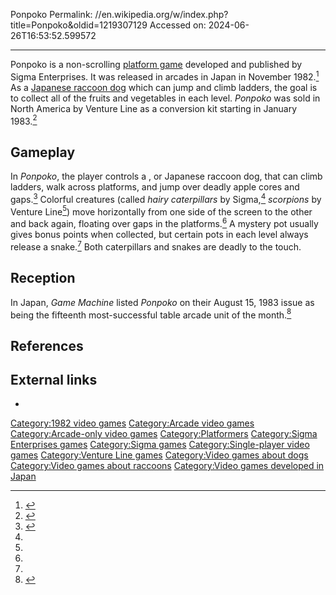 Ponpoko
Permalink: //en.wikipedia.org/w/index.php?title=Ponpoko&oldid=1219307129
Accessed on: 2024-06-26T16:53:52.599572



------
Ponpoko
{{for|the 1994 film|Pom Poko}}
{{Short description|1982 video game}}
{{Infobox video game
|title= Ponpoko
|image= Ponpoko cover.png
|developer= Sigma Enterprises
|publisher= Sigma Enterprises (JP)<br>Venture Line (NA)
|released= JP: November 1982<ref name=ah/><br>NA: January 1983
|genre= [[Platform game|Platform]]
|modes= [[Single-player video game|Single-player]]
|platforms= [[Arcade video game|Arcade]]
|caption = 
|alt = 
}}
{{nihongo|'''''Ponpoko'''''|ポンポコ}} is a non-scrolling [[platform game]] developed and published by Sigma Enterprises. It was released in arcades in Japan in November 1982.<ref name="ah">{{cite web|title=Ponpoko|url=https://www.arcade-history.com/?n=ponpoko&page=detail&id=26895|website=Gaming History}}</ref>  As a [[Japanese raccoon dog]] which can jump and climb ladders, the goal is to collect all of the fruits and vegetables in each level. ''Ponpoko'' was sold in North America by Venture Line as a conversion kit starting in January 1983.<ref name="GM202">{{cite magazine|title=Overseas Readers Column - Sigma's "Ponpoko" Licensed To Venture Line For N.America|magazine=[[:ja:ゲームマシン|Game Machine]]|issue=202|publisher=[[:ja:アミューズメント通信社|Amusement Press, Inc.]]|date=1 December 1982|page=26|lang=ja}}</ref>

==Gameplay==
In ''Ponpoko'', the player controls a {{nihongo|[[Japanese raccoon dog|Tanuki]]|狸 or たぬき}}, or Japanese raccoon dog, that can climb ladders, walk across platforms, and jump over deadly apple cores and gaps.<ref name=coinup>{{cite web|title=Coin Up! review Of Ponpoko! |url=https://thearcadearchives.com/2011/10/03/coin-up-review-of-ponpoko/|date=October 3, 2011}}</ref> Colorful creatures (called ''hairy caterpillars'' by Sigma,<ref name=sflyer/> ''scorpions'' by Venture Line<ref name=vflyer/>) move horizontally from one side of the screen to the other and back again, floating over gaps in the platforms.<ref name=coinup/> A mystery pot usually gives bonus points when collected, but certain pots in each level always release a snake.<ref name=vflyer/> Both caterpillars and snakes are deadly to the touch.

== Reception ==
In Japan, ''Game Machine'' listed ''Ponpoko'' on their August 15, 1983 issue as being the fifteenth most-successful table arcade unit of the month.<ref>{{cite magazine|title=Game Machine's Best Hit Games 25 - テーブル型TVゲーム機 (Table Videos)|magazine=[[:ja:ゲームマシン|Game Machine]]|issue=218|publisher=[[:ja:アミューズメント通信社|Amusement Press, Inc.]]|date=15 August 1983|page=27|lang=ja}}</ref>

==References==
{{Reflist|refs=
<ref name=vflyer>{{cite web|title=Venture Line Ponpoko Flyer |url=http://flyers.arcade-museum.com/?page=flyer&db=videodb&id=3174&image=1|website=The Arcade Flyer Archive}}</ref>
<ref name=sflyer>{{cite web |title=Sigma Ponpoko Flyer |url=https://flyers.arcade-museum.com/?page=flyer&db=videodb&id=4305&image=1 |website=The Arcade Flyer Archive |publisher=Sigma Enterprises}}</ref>
}}

==External links==
*{{KLOV game|id=9078}}

[[Category:1982 video games]]
[[Category:Arcade video games]]
[[Category:Arcade-only video games]]
[[Category:Platformers]]
[[Category:Sigma Enterprises games]]
[[Category:Sigma games]]
[[Category:Single-player video games]]
[[Category:Venture Line games]]
[[Category:Video games about dogs]]
[[Category:Video games about raccoons]]
[[Category:Video games developed in Japan]]


{{Arcade-stub}}
{{Platform-videogame-stub}}